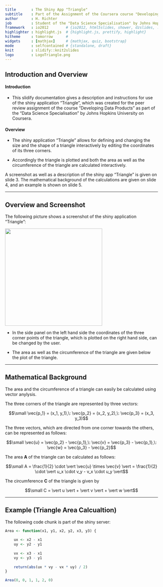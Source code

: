 ```yaml
---
title       : The Shiny App "Triangle"
subtitle    : Part of the Assignment of the Coursera course "Developing Data Products" 
author      : H. Richter
job         : Student of the "Data Science Specialisation" by Johns Hopkins University on Coursera
framework   : io2012        # {io2012, html5slides, shower, dzslides, ...}
highlighter : highlight.js  # {highlight.js, prettify, highlight}
hitheme     : tomorrow      # 
widgets     : [mathjax]     # {mathjax, quiz, bootstrap}
mode        : selfcontained # {standalone, draft}
knit        : slidify::knit2slides
logo        : LogoTriangle.png
---
```


## Introduction and Overview

#### Introduction

* This slidify documentation gives a description and instructions for use of the shiny application "Triangle", which was created for the peer review assignment of the course "Developing Data Products" as part of the "Data Science Specialisation" by Johns Hopkins University on Coursera. 

#### Overview

* The shiny application "Triangle" allows for defining and changing the size and the shape of a triangle interactively by editing the coordinates of its three corners. 

* Accordingly the triangle is plotted and both the area as well as the circumference of the triangle are calculated interactively. 

A screenshot as well as a description of the shiny app "Triangle" is given on slide 3. The mathematical background of the calculations are given on slide 4, and an example is shown on slide 5.

---

## Overview and Screenshot

The following picture shows a screenshot of the shiny application "Triangle":

<img src="./assets/img/ScreenshotTriangle.png" height=320>

* In the side panel on the left hand side the coordinates of the three corner points of the triangle, which is plotted on the right hand side, can be changed by the user.

* The area as well as the circumference of the triangle are given below the plot of the triangle.

---

## Mathematical Background

The area and the circumference of a triangle can easily be calculated using vector anylysis.

The three corners of the triangle are represented by three vectors: 

$$\small \vec{p_1} = (x_1, y_1),\: \vec{p_2} = (x_2, y_2),\: \vec{p_3} = (x_3, y_3)$$ 

The three vectors, which are directed from one corner towards the others, can be represented as follows: 

$$\small \vec{u} = \vec{p_2} - \vec{p_1},\: \vec{v} = \vec{p_3} - \vec{p_1},\: \vec{w} = \vec{p_3} - \vec{p_2}$$

The area **A** of the triangle can be calculated as follows:

$$\small A = \frac{1}{2} \cdot \vert \vec{u} \times \vec{v} \vert = \frac{1}{2} \cdot \vert u_x \cdot v_y - v_x \cdot u_y \vert$$

The circumference **C** of the triangle is given by 

$$\small  C = \vert u \vert + \vert v \vert + \vert w \vert$$ 

---

## Example (Triangle Area Calcualtion)

The following code chunk is part of the shiny server:

```r
Area <- function(x1, y1, x2, y2, x3, y3) {
    
    ux <- x2 - x1
    uy <- y2 - y1
    
    vx <- x3 - x1
    vy <- y3 - y1
    
    return(abs(ux * vy - vx * uy) / 2)
}

Area(0, 0, 1, 1, 2, 0)
```



